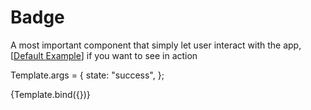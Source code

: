 
<Meta title="Components/Badge" />

# Badge

A most important component that simply let user interact with the app, [[Default Example](/docs/components-badge-example--success)] if you want to see in action

Template.args = {
  state: "success",
};

<Story name="Introduction" args={{}}>
  {Template.bind({})}
</Story>
